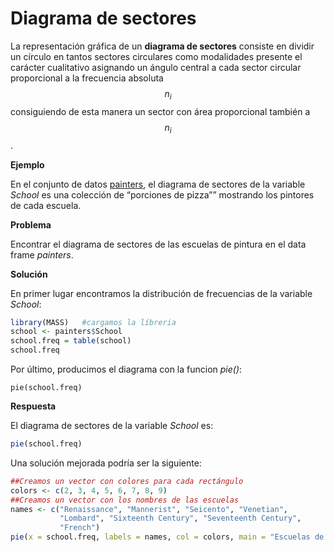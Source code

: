 
# Diagrama de sectores

La representación gráfica de un __diagrama de sectores__ consiste en dividir un círculo en tantos sectores circulares como modalidades presente el carácter cualitativo asignando un ángulo central a cada sector circular proporcional a la frecuencia absoluta $$n_{i}$$ consiguiendo de esta manera un sector con área proporcional también a $$n_{i}$$.

__Ejemplo__

En el conjunto de datos [painters](./README.md), el diagrama de sectores de la variable _School_ es una colección de "porciones de pizza"" mostrando los pintores de cada escuela.

__Problema__

Encontrar el diagrama de sectores de las escuelas de pintura en el data frame _painters_.


__Solución__

En primer lugar encontramos la distribución de frecuencias de la variable _School_:

```r
library(MASS)   #cargamos la líbreria
school <- painters$School
school.freq = table(school)
school.freq

```
Por último, producimos el diagrama con la funcion _pie()_:

```
pie(school.freq)

```
__Respuesta__

El diagrama de sectores de la variable _School_ es:


```r
pie(school.freq)

```

Una solución mejorada podría ser la siguiente:


```r

##Creamos un vector con colores para cada rectángulo
colors <- c(2, 3, 4, 5, 6, 7, 8, 9)
##Creamos un vector con los nombres de las escuelas
names <- c("Renaissance", "Mannerist", "Seicento", "Venetian", 
           "Lombard", "Sixteenth Century", "Seventeenth Century", 
           "French")
pie(x = school.freq, labels = names, col = colors, main = "Escuelas de pintura")

```









